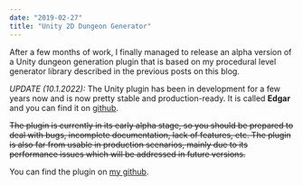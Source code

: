 ```yaml
---
date: "2019-02-27"
title: "Unity 2D Dungeon Generator"
---
```


After a few months of work, I finally managed to release an alpha version of a Unity dungeon generation plugin that is based on my procedural level generator library described in the previous posts on this blog.

*UPDATE (10.1.2022):* The Unity plugin has been in development for a few years now and is now pretty stable and production-ready. It is called **Edgar** and you can find it on [github](https://github.com/OndrejNepozitek/Edgar-Unity).

~~The plugin is currently in its early alpha stage, so you should be prepared to deal with bugs, incomplete documentation, lack of features, etc. The plugin is also far from usable in production scenarios, mainly due to its performance issues which will be addressed in future versions.~~

You can find the plugin on [my github](https://github.com/OndrejNepozitek/Edgar-Unity).